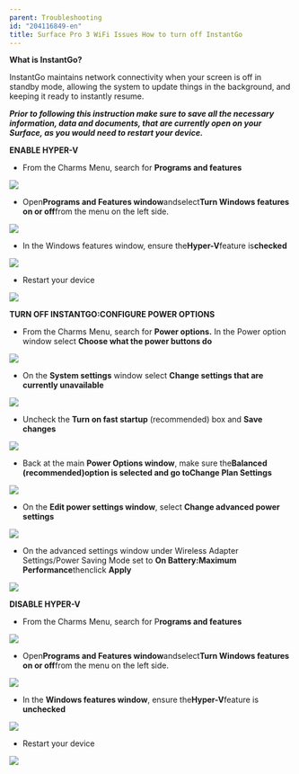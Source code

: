 ```yaml
---
parent: Troubleshooting
id: "204116849-en"
title: Surface Pro 3 WiFi Issues How to turn off InstantGo
---
```

**What is InstantGo?**

InstantGo maintains network connectivity when your screen is off in standby mode, allowing the system to update things in the background, and keeping it ready to instantly resume.

**_Prior to following this instruction make sure to save all the necessary information, data and documents, that are currently open on your Surface, as you would need to restart your device._**

**ENABLE HYPER-V**

*   From the Charms Menu, search for **Programs and features**

**![](@assets/attachments/InstantGo.png)**

*   Open**Programs and Features window**andselect**Turn Windows features on or off**from the menu on the left side.

![](@assets/attachments/InstantGo_2.png)

*   In the Windows features window, ensure the**Hyper-V**feature is**checked**

![](@assets/attachments/InstantGo_3.png)

*   Restart your device

![](@assets/attachments/InstantGo_4.png)

**TURN OFF INSTANTGO:CONFIGURE POWER OPTIONS**

*   From the Charms Menu, search for **Power options.** In the Power option window select **Choose what the power buttons do**

![](@assets/attachments/InstantGo_5.png)

*   On the **System settings** window select **Change settings that are currently unavailable**

![](@assets/attachments/InstantGo_6.png)

*   Uncheck the **Turn on fast startup** (recommended) box and **Save changes**

![](@assets/attachments/InstantGo_7.png)

*   Back at the main **Power Options window**, make sure the**Balanced (recommended)**option is selected and go to**Change Plan Settings**

![](@assets/attachments/InstantGo_8.png)

*   On the **Edit power settings window**, select **Change advanced power settings**

![](@assets/attachments/InstantGo_9.png)

*   On the advanced settings window under Wireless Adapter Settings/Power Saving Mode set to **On Battery:Maximum Performance**thenclick **Apply**

![](@assets/attachments/InstantGo_10.png)

**DISABLE HYPER-V**

*   From the Charms Menu, search for P**rograms and features**

![](@assets/attachments/InstantGo.png)

*   Open**Programs and Features window**andselect**Turn Windows features on or off**from the menu on the left side.

![](@assets/attachments/InstantGo_2.png)

*   In the **Windows features window**, ensure the**Hyper-V**feature is **unchecked**

![](@assets/attachments/InstantGo_11.png)

*   Restart your device

![](@assets/attachments/InstantGo_4.png)


